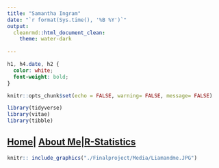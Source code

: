 ```yaml
---
title: "Samantha Ingram"
date: "`r format(Sys.time(), '%B %Y')`"
output: 
  cleanrmd::html_document_clean:
    theme: water-dark
    
---
```

```css
h1, h4.date, h2 {
  color: white;
  font-weight: bold;
}
```


```r
knitr::opts_chunk$set(echo = FALSE, warning= FALSE, message= FALSE)

library(tidyverse)
library(vitae)
library(tibble)

```

## [Home]()| [About Me](https://SamIngram29.github.io/Aboutme/)|[R-Statistics](https://SamIngram29.github.io/R-Statistics/Final_Project.html)

```r
knitr:: include_graphics("./Finalproject/Media/Liamandme.JPG")
```


